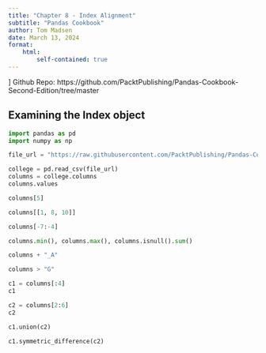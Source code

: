 ```yaml
---
title: "Chapter 8 - Index Alignment"
subtitle: "Pandas Cookbook"
author: Tom Madsen
date: March 13, 2024
format:
    html:
        self-contained: true 
---
```


]
Github Repo:  https://github.com/PacktPublishing/Pandas-Cookbook-Second-Edition/tree/master

## Examining the Index object

```python
import pandas as pd
import numpy as np
```

```python
file_url = "https://raw.githubusercontent.com/PacktPublishing/Pandas-Cookbook-Second-Edition/master/data/college.csv"

college = pd.read_csv(file_url)
columns = college.columns
columns.values

columns[5]

columns[[1, 8, 10]]

columns[-7:-4]

columns.min(), columns.max(), columns.isnull().sum()

columns + "_A"

columns > "G"

c1 = columns[:4]
c1

c2 = columns[2:6]
c2

c1.union(c2)

c1.symmetric_difference(c2)
```

